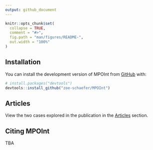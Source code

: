 ```yaml
---
output: github_document
---
```


<!-- README.md is generated from README.Rmd. Please edit that file -->

```r
knitr::opts_chunk$set(
  collapse = TRUE,
  comment = "#>",
  fig.path = "man/figures/README-",
  out.width = "100%"
)
```


## Installation

You can install the development version of MPOInt from [GitHub](https://github.com/) with:

``` r
# install.packages("devtools")
devtools::install_github("zoe-schaefer/MPOInt")
```

## Articles

View the two cases explored in the publication in the [Articles](https://zoe-schaefer.github.io/MPOInt/articles/) section.

## Citing MPOInt

TBA
